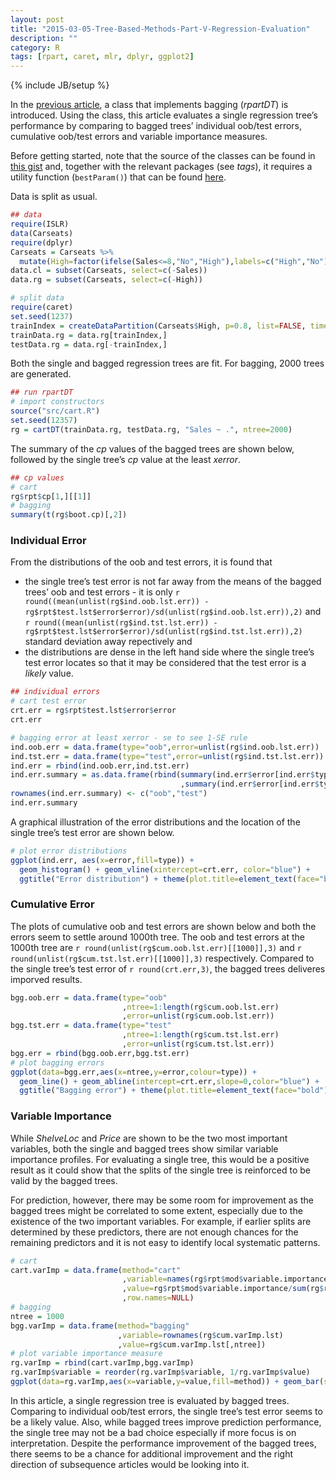 ```yaml
---
layout: post
title: "2015-03-05-Tree-Based-Methods-Part-V-Regression-Evaluation"
description: ""
category: R
tags: [rpart, caret, mlr, dplyr, ggplot2]
---
```

{% include JB/setup %}

In the [previous article](http://jaehyeon-kim.github.io/r/2015/03/03/2nd-Trial-of-Turning-Analysis-into-S3-Object/), a class that implements bagging (*rpartDT*) is introduced. Using the class, this article evaluates a single regression tree's performance by comparing to bagged trees' individual oob/test errors, cumulative oob/test errors and variable importance measures.

Before getting started, note that the source of the classes can be found in [this gist](https://gist.github.com/jaehyeon-kim/b89dcbd2fb0b84fd236e) and, together with the relevant packages (see *tags*), it requires a utility function (`bestParam()`) that can be found [here](https://gist.github.com/jaehyeon-kim/5622ae9fa982e0b46550).

Data is split as usual.

```r
## data
require(ISLR)
data(Carseats)
require(dplyr)
Carseats = Carseats %>% 
  mutate(High=factor(ifelse(Sales<=8,"No","High"),labels=c("High","No")))
data.cl = subset(Carseats, select=c(-Sales))
data.rg = subset(Carseats, select=c(-High))

# split data
require(caret)
set.seed(1237)
trainIndex = createDataPartition(Carseats$High, p=0.8, list=FALSE, times=1)
trainData.rg = data.rg[trainIndex,]
testData.rg = data.rg[-trainIndex,]
```

Both the single and bagged regression trees are fit. For bagging, 2000 trees are generated.

```r
## run rpartDT
# import constructors
source("src/cart.R")
set.seed(12357)
rg = cartDT(trainData.rg, testData.rg, "Sales ~ .", ntree=2000)
```

The summary of the *cp* values of the bagged trees are shown below, followed by the single tree's *cp* value at the least *xerror*.

```r
## cp values
# cart
rg$rpt$cp[1,][[1]]
# bagging
summary(t(rg$boot.cp)[,2])
```

### Individual Error

From the distributions of the oob and test errors, it is found that

- the single tree's test error is not far away from the means of the bagged trees' oob and test errors - it is only `r round((mean(unlist(rg$ind.oob.lst.err)) - rg$rpt$test.lst$error$error)/sd(unlist(rg$ind.oob.lst.err)),2)` and `r round((mean(unlist(rg$ind.tst.lst.err)) - rg$rpt$test.lst$error$error)/sd(unlist(rg$ind.tst.lst.err)),2)` standard deviation away repectively and
- the distributions are dense in the left hand side where the single tree's test error locates so that it may be considered that the test error is a *likely* value.

```r
## individual errors
# cart test error
crt.err = rg$rpt$test.lst$error$error
crt.err

# bagging error at least xerror - se to see 1-SE rule
ind.oob.err = data.frame(type="oob",error=unlist(rg$ind.oob.lst.err))
ind.tst.err = data.frame(type="test",error=unlist(rg$ind.tst.lst.err))
ind.err = rbind(ind.oob.err,ind.tst.err)
ind.err.summary = as.data.frame(rbind(summary(ind.err$error[ind.err$type=="oob"])
                                      ,summary(ind.err$error[ind.err$type=="test"]))) 
rownames(ind.err.summary) <- c("oob","test")
ind.err.summary
```

A graphical illustration of the error distributions and the location of the single tree's test error are shown below.

```r
# plot error distributions
ggplot(ind.err, aes(x=error,fill=type)) + 
  geom_histogram() + geom_vline(xintercept=crt.err, color="blue") + 
  ggtitle("Error distribution") + theme(plot.title=element_text(face="bold"))
```

### Cumulative Error

The plots of cumulative oob and test errors are shown below and both the errors seem to settle around 1000th tree. The oob and test errors at the 1000th tree are `r round(unlist(rg$cum.oob.lst.err)[[1000]],3)` and `r round(unlist(rg$cum.tst.lst.err)[[1000]],3)` respectively. Compared to the single tree's test error of `r round(crt.err,3)`, the bagged trees deliveres imporved results.

```r
bgg.oob.err = data.frame(type="oob"
                         ,ntree=1:length(rg$cum.oob.lst.err)
                         ,error=unlist(rg$cum.oob.lst.err))
bgg.tst.err = data.frame(type="test"
                         ,ntree=1:length(rg$cum.tst.lst.err)
                         ,error=unlist(rg$cum.tst.lst.err))
bgg.err = rbind(bgg.oob.err,bgg.tst.err)
# plot bagging errors
ggplot(data=bgg.err,aes(x=ntree,y=error,colour=type)) + 
  geom_line() + geom_abline(intercept=crt.err,slope=0,color="blue") + 
  ggtitle("Bagging error") + theme(plot.title=element_text(face="bold"))
```

### Variable Importance

While *ShelveLoc* and *Price* are shown to be the two most important variables, both the single and bagged trees show similar variable importance profiles. For evaluating a single tree, this would be a positive result as it could show that the splits of the single tree is reinforced to be valid by the bagged trees. 

For prediction, however, there may be some room for improvement as the bagged trees might be correlated to some extent, especially due to the existence of the two important variables. For example, if earlier splits are determined by these predictors, there are not enough chances for the remaining predictors and it is not easy to identify local systematic patterns.

```r
# cart
cart.varImp = data.frame(method="cart"
                         ,variable=names(rg$rpt$mod$variable.importance)
                         ,value=rg$rpt$mod$variable.importance/sum(rg$rpt$mod$variable.importance)
                         ,row.names=NULL)
# bagging
ntree = 1000
bgg.varImp = data.frame(method="bagging"
                        ,variable=rownames(rg$cum.varImp.lst)
                        ,value=rg$cum.varImp.lst[,ntree])
# plot variable importance measure
rg.varImp = rbind(cart.varImp,bgg.varImp)
rg.varImp$variable = reorder(rg.varImp$variable, 1/rg.varImp$value)
ggplot(data=rg.varImp,aes(x=variable,y=value,fill=method)) + geom_bar(stat="identity")
```

In this article, a single regression tree is evaluated by bagged trees. Comparing to individual oob/test errors, the single tree's test error seems to be a likely value. Also, while bagged trees improve prediction performance, the single tree may not be a bad choice especially if more focus is on interpretation. Despite the performance improvement of the bagged trees, there seems to be a chance for additional improvement and the right direction of subsequence articles would be looking into it.